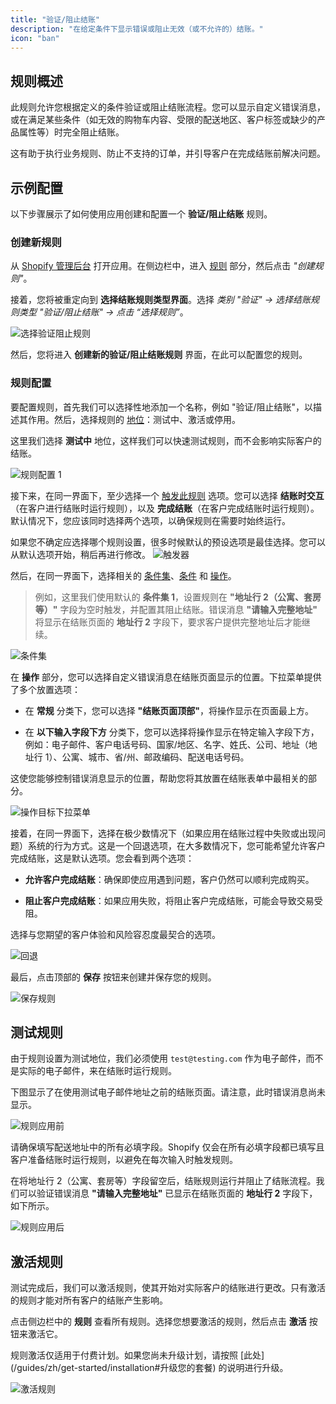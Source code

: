 ```yaml
---
title: "验证/阻止结账"
description: "在给定条件下显示错误或阻止无效（或不允许的）结账。"
icon: "ban"
---
```


## 规则概述

此规则允许您根据定义的条件验证或阻止结账流程。您可以显示自定义错误消息，或在满足某些条件（如无效的购物车内容、受限的配送地区、客户标签或缺少的产品属性等）时完全阻止结账。

这有助于执行业务规则、防止不支持的订单，并引导客户在完成结账前解决问题。

## 示例配置

以下步骤展示了如何使用应用创建和配置一个 **验证/阻止结账** 规则。

### 创建新规则

从 [Shopify 管理后台](/guides/zh/get-started/installation#前往应用) 打开应用。在侧边栏中，进入 [规则](/guides/zh/get-started/quickstart#创建示例规则) 部分，然后点击 _"创建规则"_。

接着，您将被重定向到 **选择结账规则类型界面**。选择 _类别 "验证" → 选择结账规则类型 "验证/阻止结账" → 点击 “选择规则”_。

<img
  src="/images/essentials/validation/select-validation-block-rule.webp"
  alt="选择验证阻止规则"
/>

然后，您将进入 **创建新的验证/阻止结账规则** 界面，在此可以配置您的规则。

### 规则配置

要配置规则，首先我们可以选择性地添加一个名称，例如 "验证/阻止结账"，以描述其作用。然后，选择规则的 [地位](/guides/zh/get-started/concepts#地位)：测试中、激活或停用。

这里我们选择 **测试中** 地位，这样我们可以快速测试规则，而不会影响实际客户的结账。

<img
  src="/images/essentials/validation/rule-configure-1-validation-block-rule.webp"
  alt="规则配置 1"
/>

接下来，在同一界面下，至少选择一个 [触发此规则](/guides/zh/get-started/concepts#触发器) 选项。您可以选择 **结账时交互**（在客户进行结账时运行规则），以及 **完成结账**（在客户完成结账时运行规则）。默认情况下，您应该同时选择两个选项，以确保规则在需要时始终运行。

<Info>
  如果您不确定应选择哪个规则设置，很多时候默认的预设选项是最佳选择。您可以从默认选项开始，稍后再进行修改。
</Info>

<img src="/images/concepts/trigger.webp" alt="触发器" />

然后，在同一界面下，选择相关的 [条件集](/guides/zh/get-started/concepts#条件集)、[条件](/guides/zh/get-started/concepts#条件（“何时”）) 和 [操作](/guides/zh/get-started/concepts#动作（“做什么”）)。

> 例如，这里我们使用默认的 **条件集 1**，设置规则在 **"地址行 2（公寓、套房等）"** 字段为空时触发，并配置其阻止结账。错误消息 **"请输入完整地址"** 将显示在结账页面的 **地址行 2** 字段下，要求客户提供完整地址后才能继续。

<img
  src="/images/essentials/validation/condition-set-validation-block-rule.webp"
  alt="条件集"
/>

在 **操作** 部分，您可以选择自定义错误消息在结账页面显示的位置。下拉菜单提供了多个放置选项：

- 在 **常规** 分类下，您可以选择 **"结账页面顶部"**，将操作显示在页面最上方。

- 在 **以下输入字段下方** 分类下，您可以选择将操作显示在特定输入字段下方，例如：电子邮件、客户电话号码、国家/地区、名字、姓氏、公司、地址（地址行 1）、公寓、城市、省/州、邮政编码、配送电话号码。

这使您能够控制错误消息显示的位置，帮助您将其放置在结账表单中最相关的部分。

<img
  src="/images/essentials/validation/action-target-dropdown.webp"
  alt="操作目标下拉菜单"
/>

接着，在同一界面下，选择在极少数情况下（如果应用在结账过程中失败或出现问题）系统的行为方式。这是一个回退选项，在大多数情况下，您可能希望允许客户完成结账，这是默认选项。您会看到两个选项：

- **允许客户完成结账**：确保即使应用遇到问题，客户仍然可以顺利完成购买。

- **阻止客户完成结账**：如果应用失败，将阻止客户完成结账，可能会导致交易受阻。

选择与您期望的客户体验和风险容忍度最契合的选项。

<img src="/images/concepts/fallback.webp" alt="回退" />

最后，点击顶部的 <b>保存</b> 按钮来创建并保存您的规则。

<img src="/images/shared/save-rule.webp" alt="保存规则" />

## 测试规则

由于规则设置为测试地位，我们必须使用 `test@testing.com` 作为电子邮件，而不是实际的电子邮件，来在结账时运行规则。

<Warning>
  下图显示了在使用测试电子邮件地址之前的结账页面。请注意，此时错误消息尚未显示。
</Warning>

<img
  src="/images/essentials/validation/before-rule-apply-validation-block-rule.webp"
  alt="规则应用前"
/>

<Note>
  请确保填写配送地址中的所有必填字段。Shopify 仅会在所有必填字段都已填写且客户准备结账时运行规则，以避免在每次输入时触发规则。
</Note>

在将地址行 2（公寓、套房等）字段留空后，结账规则运行并阻止了结账流程。我们可以验证错误消息 **"请输入完整地址"** 已显示在结账页面的 **地址行 2** 字段下，如下所示。

<img
  src="/images/essentials/validation/after-rule-apply-validation-block-rule.webp"
  alt="规则应用后"
/>

## 激活规则

测试完成后，我们可以激活规则，使其开始对实际客户的结账进行更改。只有激活的规则才能对所有客户的结账产生影响。

点击侧边栏中的 **规则** 查看所有规则。选择您想要激活的规则，然后点击 **激活** 按钮来激活它。

<Warning>
  规则激活仅适用于付费计划。如果您尚未升级计划，请按照
  [此处](/guides/zh/get-started/installation#升级您的套餐) 的说明进行升级。
</Warning>

<img
  src="/images/essentials/validation/activate-the-rule-validation-block-rule.webp"
  alt="激活规则"
/>
